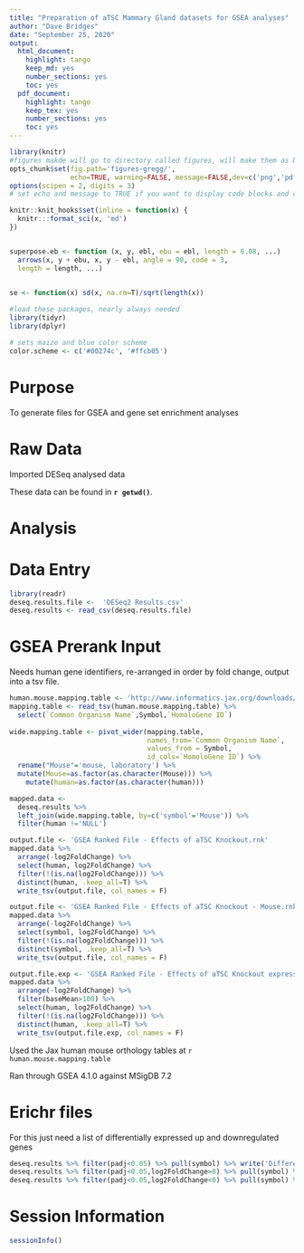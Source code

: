 ```yaml
---
title: "Preparation of aTSC Mammary Gland datasets for GSEA analyses"
author: "Dave Bridges"
date: "September 25, 2020"
output:
  html_document:
    highlight: tango
    keep_md: yes
    number_sections: yes
    toc: yes
  pdf_document:
    highlight: tango
    keep_tex: yes
    number_sections: yes
    toc: yes
---
```


```r
library(knitr)
#figures makde will go to directory called figures, will make them as both png and pdf files 
opts_chunk$set(fig.path='figures-gregg/',
               echo=TRUE, warning=FALSE, message=FALSE,dev=c('png','pdf'))
options(scipen = 2, digits = 3)
# set echo and message to TRUE if you want to display code blocks and code output respectively

knitr::knit_hooks$set(inline = function(x) {
  knitr:::format_sci(x, 'md')
})


superpose.eb <- function (x, y, ebl, ebu = ebl, length = 0.08, ...)
  arrows(x, y + ebu, x, y - ebl, angle = 90, code = 3,
  length = length, ...)

  
se <- function(x) sd(x, na.rm=T)/sqrt(length(x))

#load these packages, nearly always needed
library(tidyr)
library(dplyr)

# sets maize and blue color scheme
color.scheme <- c('#00274c', '#ffcb05')
```

# Purpose

To generate files for GSEA and gene set enrichment analyses

# Raw Data

Imported DESeq analysed data

These data can be found in **`r getwd()`**.  

# Analysis

# Data Entry

```r
library(readr)
deseq.results.file <-  'DESeq2 Results.csv'
deseq.results <- read_csv(deseq.results.file)

```

# GSEA Prerank Input

Needs human gene identifiers, re-arranged in order by fold change, output into a tsv file.

```r
human.mouse.mapping.table <- 'http://www.informatics.jax.org/downloads/reports/HOM_MouseHumanSequence.rpt'
mapping.table <- read_tsv(human.mouse.mapping.table) %>%
  select(`Common Organism Name`,Symbol,`HomoloGene ID`) 
  
wide.mapping.table <- pivot_wider(mapping.table,
                                  names_from=`Common Organism Name`,
                                  values_from = Symbol,
                                  id_cols=`HomoloGene ID`) %>%
  rename("Mouse"='mouse, laboratory') %>%
  mutate(Mouse=as.factor(as.character(Mouse))) %>%
    mutate(human=as.factor(as.character(human)))

mapped.data <-
  deseq.results %>%
  left_join(wide.mapping.table, by=c('symbol'='Mouse')) %>%
  filter(human !='NULL')

output.file <- 'GSEA Ranked File - Effects of aTSC Knockout.rnk'
mapped.data %>%
  arrange(-log2FoldChange) %>%
  select(human, log2FoldChange) %>%
  filter(!(is.na(log2FoldChange))) %>%
  distinct(human, .keep_all=T) %>%
  write_tsv(output.file, col_names = F)

output.file <- 'GSEA Ranked File - Effects of aTSC Knockout - Mouse.rnk'
mapped.data %>%
  arrange(-log2FoldChange) %>%
  select(symbol, log2FoldChange) %>%
  filter(!(is.na(log2FoldChange))) %>%
  distinct(symbol, .keep_all=T) %>%
  write_tsv(output.file, col_names = F)

output.file.exp <- 'GSEA Ranked File - Effects of aTSC Knockout expressed.rnk'
mapped.data %>%
  arrange(-log2FoldChange) %>%
  filter(baseMean>100) %>%
  select(human, log2FoldChange) %>%
  filter(!(is.na(log2FoldChange))) %>%
  distinct(human, .keep_all=T) %>%
  write_tsv(output.file.exp, col_names = F)
```

Used the Jax human mouse orthology tables at `r human.mouse.mapping.table`

Ran through GSEA 4.1.0 against MSigDB 7.2

# Erichr files

For this just need a list of differentially expressed up and downregulated genes

```r
deseq.results %>% filter(padj<0.05) %>% pull(symbol) %>% write('Differentially expressed genes.txt')
deseq.results %>% filter(padj<0.05,log2FoldChange>0) %>% pull(symbol) %>% write('Differentially expressed upregulated genes.txt')
deseq.results %>% filter(padj<0.05,log2FoldChange<0) %>% pull(symbol) %>% write('Differentially expressed downregulated genes.txt')
```


# Session Information

```r
sessionInfo()
```